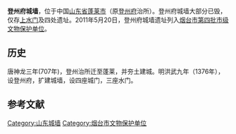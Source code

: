 '''登州府城墙'''，位于中国[[山东省|山东省]][[蓬莱市|蓬莱市]]（原[[登州府|登州府]]治所）。登州府城墙大部分已毁，仅存[[上水门|上水门]]及四处遗址。2011年5月20日，登州府城墙遗址列入[[烟台市文物保护单位|烟台市第四批市级文物保护单位]]。

== 历史 ==
唐神龙三年(707年)，登州治所迁至蓬莱，并夯土建城。明洪武九年（1376年），设登州府，扩建城墙，设四座城门，三座水门。

==参考文献==
{{reflist}}

[[Category:山东城墙|Category:山东城墙]]
[[Category:烟台市文物保护单位|Category:烟台市文物保护单位]]